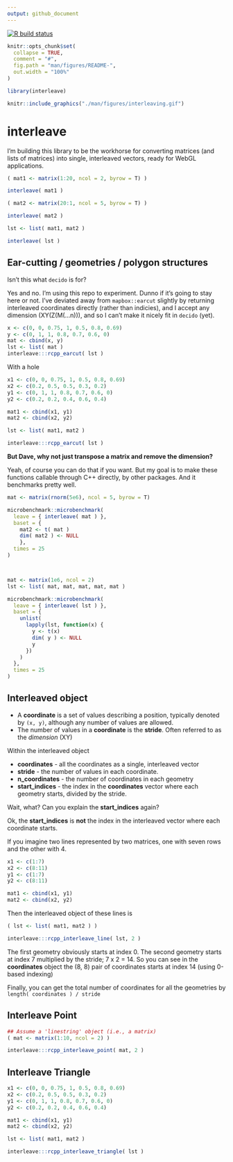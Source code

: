 ```yaml
---
output: github_document
---
```


[![R build status](https://github.com/dcooley/interleave/workflows/R-CMD-check/badge.svg)](https://github.com/dcooley/interleave/actions)

<!-- README.md is generated from README.Rmd. Please edit that file -->

```r
knitr::opts_chunk$set(
  collapse = TRUE,
  comment = "#",
  fig.path = "man/figures/README-",
  out.width = "100%"
)

library(interleave)
```



```r
knitr::include_graphics("./man/figures/interleaving.gif")
```

# interleave

I'm building this library to be the workhorse for converting matrices (and lists of matrices) into single, interleaved vectors, ready for WebGL applications.

```r

( mat1 <- matrix(1:20, ncol = 2, byrow = T) )

interleave( mat1 )

( mat2 <- matrix(20:1, ncol = 5, byrow = T) )

interleave( mat2 )

lst <- list( mat1, mat2 )

interleave( lst )

```


## Ear-cutting / geometries / polygon structures

Isn't this what `decido` is for?

Yes and no. I'm using this repo to experiment. Dunno if it's going to stay here or not. I've deviated away from `mapbox::earcut` slightly by returning interleaved coordinates directly (rather than indicies), and I accept any dimension (XY(Z(M(...n))), and so I can't make it nicely fit in `decido` (yet).


```r
x <- c(0, 0, 0.75, 1, 0.5, 0.8, 0.69)
y <- c(0, 1, 1, 0.8, 0.7, 0.6, 0)
mat <- cbind(x, y)
lst <- list( mat )
interleave:::rcpp_earcut( lst )
```

With a hole

```r

x1 <- c(0, 0, 0.75, 1, 0.5, 0.8, 0.69)
x2 <- c(0.2, 0.5, 0.5, 0.3, 0.2)
y1 <- c(0, 1, 1, 0.8, 0.7, 0.6, 0)
y2 <- c(0.2, 0.2, 0.4, 0.6, 0.4)

mat1 <- cbind(x1, y1)
mat2 <- cbind(x2, y2)

lst <- list( mat1, mat2 )

interleave:::rcpp_earcut( lst )

```


**But Dave, why not just transpose a matrix and remove the dimension?**

Yeah, of course you can do that if you want. But my goal is to make these functions callable through C++ directly, by other packages. And it benchmarks pretty well.

```r

mat <- matrix(rnorm(5e6), ncol = 5, byrow = T)

microbenchmark::microbenchmark(
  leave = { interleave( mat ) },
  baset = {
    mat2 <- t( mat )
    dim( mat2 ) <- NULL
    },
  times = 25
)



mat <- matrix(1e6, ncol = 2)
lst <- list( mat, mat, mat, mat, mat )

microbenchmark::microbenchmark(
  leave = { interleave( lst ) },
  baset = {
    unlist(
      lapply(lst, function(x) {
        y <- t(x)
        dim( y ) <- NULL
        y
      })
    )
  },
  times = 25
)

```

## Interleaved object

- A **coordinate** is a set of values describing a position, typically denoted by `(x, y)`, although any number of values are allowed.
- The number of values in a **coordinate** is the **stride**. Often referred to as the _dimension_ (XY)

Within the interleaved object

- **coordinates** - all the coordinates as a single, interleaved vector
- **stride** - the number of values in each coordinate.
- **n_coordinates** - the number of coordinates in each geometry
- **start_indices** - the index in the **coordinates** vector where each geometry starts, divided by the stride.

Wait, what? Can you explain the **start_indices** again? 

Ok, the **start_indices** is **not** the index in the interleaved vector where each coordinate starts. 

If you imagine two lines represented by two matrices, one with seven rows and the other with 4.

```r
x1 <- c(1:7)
x2 <- c(8:11)
y1 <- c(1:7)
y2 <- c(8:11)

mat1 <- cbind(x1, y1)
mat2 <- cbind(x2, y2)
```

Then the interleaved object of these lines is

```r
( lst <- list( mat1, mat2 ) )

interleave:::rcpp_interleave_line( lst, 2 )
```

The first geometry obviously starts at index 0. The second geometry starts at index 7 multiplied by the stride; 7 x 2 = 14. So you can see in the **coordinates** object the (8, 8) pair of coordinates starts at index 14 (using 0-based indexing)


Finally, you can get the total number of coordinates for all the geometries by `length( coordinates ) / stride`


## Interleave Point


```r

## Assume a 'linestring' object (i.e., a matrix)
( mat <- matrix(1:10, ncol = 2) )

interleave:::rcpp_interleave_point( mat, 2 )


```


## Interleave Triangle

```r

x1 <- c(0, 0, 0.75, 1, 0.5, 0.8, 0.69)
x2 <- c(0.2, 0.5, 0.5, 0.3, 0.2)
y1 <- c(0, 1, 1, 0.8, 0.7, 0.6, 0)
y2 <- c(0.2, 0.2, 0.4, 0.6, 0.4)

mat1 <- cbind(x1, y1)
mat2 <- cbind(x2, y2)

lst <- list( mat1, mat2 )

interleave:::rcpp_interleave_triangle( lst )

```



